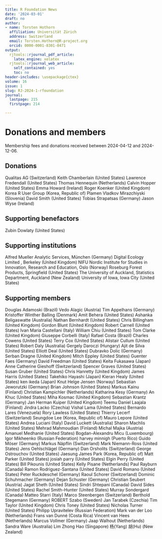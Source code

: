 ```yaml
---
title: R Foundation News
date: '2024-03-01'
draft: no
author:
- name: Torsten Hothorn
  affiliation: Universität Zürich
  address: Switzerland
  email: Torsten.Hothorn@R-project.org
  orcid: 0000-0001-8301-0471
output:
  rjtools::rjournal_pdf_article:
    latex_engine: xelatex
  rjtools::rjournal_web_article:
    self_contained: yes
    toc: no
header-includes: \usepackage{ctex}
volume: 16
issue: 1
slug: RJ-2024-1-rfoundation
journal:
  lastpage: 215
  firstpage: 214

---
```




# Donations and members

Membership fees and donations received between 
2024-04-12 and 2024-12-06.

## Donations

Qualitas AG (Switzerland)
Keith Chamberlain (United States)
Lawrence Fredendall (United States)
Thomas Hennequin (Netherlands)
Calvin Hopper (United States)
Emma Howard (Ireland)
Roger Koenker (United Kingdom)
Korea R User Group (Korea, Republic of)
Plamen Vladkov Mirazchiyski (Slovenia)
David Smith (United States)
Tobias Strapatsas (Germany)
Jason Wyse (Ireland)

## Supporting benefactors

Zubin Dowlaty (United States)

## Supporting institutions

Alfred Mueller Analytic Services, München (Germany)
Digital Ecology Limited , Berkeley (United Kingdom)
NIFU Nordic Institute for Studies in Innovation, Research and Education, Oslo (Norway)
Roseburg Forest Products, Springfield (United States)
The University of Auckland, Statistics Department, Auckland (New Zealand)
University of Iowa, Iowa City (United States)

## Supporting members

Douglas Adamoski (Brazil)
Vedo Alagic (Austria)
Tim Appelhans (Germany)
Kristoffer Winther Balling (Denmark)
Amit Behera (United States)
Ashanka Beligaswatte (Australia)
Nathan Bernhardt (United States)
Chris Billingham (United Kingdom)
Gordon Blunt (United Kingdom)
Robert Carnell (United States)
Ivan Maria Castellani (Italy)
William Chiu (United States)
Tom Clarke (United Kingdom)
Giuseppe Corbelli (Italy)
Rafael Costa (Brazil)
Charles Cowens (United States)
Terry Cox (United States)
Alistair Cullum (United States)
Robert Daly (Australia)
Gergely Daroczi (Hungary)
Ajit de Silva (United States)
Elliott Deal (United States)
Dubravko Dolic (Germany)
Serban Dragne (United Kingdom)
Mitch Eppley (United States)
Guenter Faes (Germany)
David Freedman (United States)
Keita Fukasawa (Japan)
Anne Catherine Gieshoff (Switzerland)
Spencer Graves (United States)
Susan Gruber (United States)
Chris Hanretty (United Kingdom)
James Harris (United States)
Takehiko Hayashi (Japan)
Kieran Healy (United States)
ken ikeda (Japan)
Knut Helge Jensen (Norway)
Sebastian Jeworutzki (Germany)
Brian Johnson (United States)
Markus Kainu (Finland)
Christian Kampichler (Netherlands)
Katharina Kesy (Germany)
An Khuc (United States)
Miha Kosmac (United Kingdom)
Sebastian Krantz (Germany)
Jan Herman Kuiper (United Kingdom)
Teemu Daniel Laajala (Finland)
Jindra Lacko (Czechia)
Vishal Lama (United States)
Bernardo Lares (Venezuela)
Rory Lawless (United States)
Thierry Lecerf (Switzerland)
Seungdoe Lee (Korea, Republic of)
Mauro Lepore (United States)
Andrea Luciani (Italy)
David Luckett (Australia)
Sharon Machlis (United States)
Mehrad Mahmoudian (Finland)
Michal Majka (Austria)
Amanuel Medhanie (United States)
Bogdan-Alexandru Micu (Luxembourg)
Igor Mikheenko (Russian Federation)
harvey minnigh (Puerto Rico)
Guido Möser (Germany)
Markus Näpflin (Switzerland)
Mark Niemann-Ross (United States)
Jens Oehlschlägel (Germany)
Dan Orsholits (Switzerland)
George Ostrouchov (United States)
Jaesung James Park (Korea, Republic of)
Matt Parker (United States)
josiah parry (United States)
Elgin Perry (United States)
Bill Pikounis (United States)
Kelly Pisane (Netherlands)
Paul Rayburn (Canada)
Ramon Rodriguez-Santana (United States)
David Romano (United States)
Peter Ruckdeschel (Germany)
Raoul Schorer (Switzerland)
Dominic Schuhmacher (Germany)
Dejan Schuster (Germany)
Christian Seubert (Austria)
Jagat Sheth (United States)
Sindri Shtepani (Canada)
David Sides (United States)
Rachel Smith-Hunter (United States)
Murray Sondergard (Canada)
Matteo Starri (Italy)
Marco Steenbergen (Switzerland)
Berthold Stegemann (Germany)
ROBERT Szabo (Sweden)
Jan Tarabek (Czechia)
Tim Taylor (United Kingdom)
Chris Toney (United States)
Nicholas Turner (United States)
Philipp Upravitelev (Russian Federation)
Mark van der Loo (Netherlands)
Frans van Dunné (Costa Rica)
Vincent van Hees (Netherlands)
Marcus Vollmer (Germany)
Jaap Walhout (Netherlands)
Sandra Ware (Australia)
Lim Zhong Hao (Singapore)
杨(Yang) 胡(Hu) (New Zealand)
